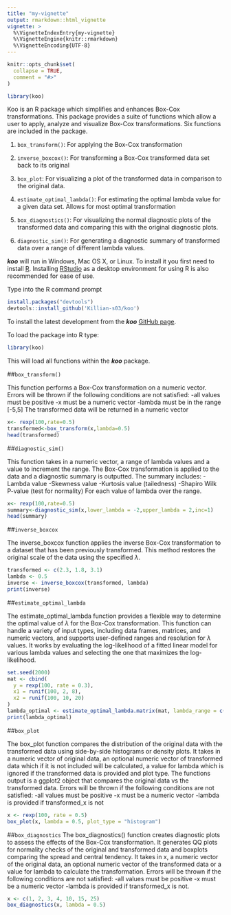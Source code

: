 ```yaml
---
title: "my-vignette"
output: rmarkdown::html_vignette
vignette: >
  %\VignetteIndexEntry{my-vignette}
  %\VignetteEngine{knitr::rmarkdown}
  %\VignetteEncoding{UTF-8}
---
```


```r
knitr::opts_chunk$set(
  collapse = TRUE,
  comment = "#>"
)
```

```r
library(koo)
```


Koo is an R package which simplifies and enhances Box-Cox transformations. This package provides a suite of functions which allow a user to apply, analyze and visualize Box-Cox transformations. Six functions are included in the package.

1. `box_transform()`: For applying the Box-Cox transformation

2. `inverse_boxcox()`: For transforming a Box-Cox transformed data set back to its original

3. `box_plot`: For visualizing a plot of the transformed data in comparison to the original data.

4. `estimate_optimal_lambda()`: For estimating the optimal lambda value for a given data set. Allows for most optimal transformation

5. `box_diagnostics()`: For visualizing the normal diagnostic plots of the transformed data and comparing this with the original diagnostic plots.

6. `diagnostic_sim()`: For generating a diagnostic summary of transformed data over a range of different lambda values.

___koo___ will run in Windows, Mac OS X, or Linux. To install it you first need to install [R](https://cran.r-project.org/). Installing [RStudio](https://www.rstudio.com/) as a desktop environment for using R is also recommended for ease of use.

Type into the R command prompt
```r
install.packages("devtools")
devtools::install_github('Killian-s03/koo')
```

To install the latest development from the ___koo___  [GitHub page](https://github.com/Killian-s03/koo). 

To load the package into R type:

```r
library(koo)
```


This will load all functions within the ___koo___ package.

##`box_transform()`

This function performs a Box-Cox transformation on a numeric vector. Errors will be thrown if the following conditions are not satisfied:
          -all values must be positive
          -x must be a numeric vector
          -lambda must be in the range [-5,5]
The transformed data will be returned in a numeric vector
    
```r
x<- rexp(100,rate=0.5)
transformed<-box_transform(x,lambda=0.5)
head(transformed)
```


##`diagnostic_sim()`

This function takes in a numeric vector, a range of lambda values and a value to increment the range.
The Box-Cox transformation is applied to the data and a diagnostic summary is outputted.
The summary includes:  -Lambda value
                       -Skewness value
                       -Kurtosis value (tailedness)
                       -Shapiro Wilk P-value (test for normality)
For each value of lambda over the range.

```r
x<- rexp(100,rate=0.5)
summary<-diagnostic_sim(x,lower_lambda = -2,upper_lambda = 2,inc=1)
head(summary)
```

##`inverse_boxcox`

The inverse_boxcox function applies the inverse Box-Cox transformation to a dataset that has been previously transformed. This method restores the original scale of the data using the specified $\lambda$.

```r
transformed <- c(2.3, 1.8, 3.1)
lambda <- 0.5
inverse <- inverse_boxcox(transformed, lambda)
print(inverse)
```

##`estimate_optimal_lambda`

The estimate_optimal_lambda function provides a flexible way to determine the optimal value of $\lambda$ for the Box-Cox transformation. This function can handle a variety of input types, including data frames, matrices, and numeric vectors, and supports user-defined ranges and resolution for $\lambda$ values.
It works by evaluating the log-likelihood of a fitted linear model for various lambda values and selecting the one that maximizes the log-likelihood.

```r
set.seed(2000)
mat <- cbind(
  y = rexp(100, rate = 0.3),
  x1 = runif(100, 2, 8),
  x2 = runif(100, 10, 20)
)
lambda_optimal <- estimate_optimal_lambda.matrix(mat, lambda_range = c(-2, 2), resolution = 100)
print(lambda_optimal)
```

##`box_plot`

The box_plot function compares the distribution of the original data with the transformed data using side-by-side histograms or density plots. It takes in a numeric vector of original data, an optional numeric vector of transformed data which if it is not included will be calculated, a value for lambda which is ignored if the transformed data is provided and plot type. The functions output is a ggplot2 object that compares the original data vs the transformed data.
Errors will be thrown if the following conditions are not satisfied:
          -all values must be positive
          -x must be a numeric vector
          -lambda is provided if transformed_x is not
          
```r
x <- rexp(100, rate = 0.5)
box_plot(x, lambda = 0.5, plot_type = "histogram")
```

##`box_diagnostics`
The box_diagnostics() function creates diagnostic plots to assess the effects of the Box-Cox transformation. It generates QQ plots for normality checks of the original and transformed data and boxplots comparing the spread and central tendency. It takes in x, a numeric vector of the original data, an optional numeric vector of the transformed data or a value for lambda to calculate the transformation. 
Errors will be thrown if the following conditions are not satisfied:
          -all values must be positive
          -x must be a numeric vector
          -lambda is provided if transformed_x is not.
```r
x <- c(1, 2, 3, 4, 10, 15, 25)
box_diagnostics(x, lambda = 0.5)
```
